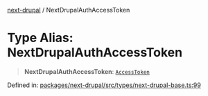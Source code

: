 [next-drupal](../globals.mdx) / NextDrupalAuthAccessToken

# Type Alias: NextDrupalAuthAccessToken

> **NextDrupalAuthAccessToken**: [`AccessToken`](../interfaces/AccessToken.mdx)

Defined in: [packages/next-drupal/src/types/next-drupal-base.ts:99](https://github.com/chapter-three/next-drupal/blob/99d53e7de9f279983acefda33ce5bc4643bafb3c/packages/next-drupal/src/types/next-drupal-base.ts#L99)
